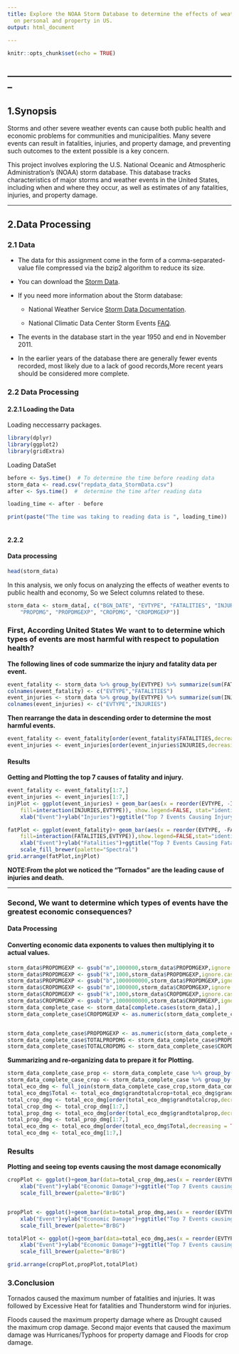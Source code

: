 ---
title: Explore the NOAA Storm Database to determine the effects of weather events
  on personal and property in US.
output: html_document
  
---

```{r setup, include=FALSE}
knitr::opts_chunk$set(echo = TRUE)
```
--------------------------------------------------------------------------
--------------------------------------------------------------------------
## 1.Synopsis

Storms and other severe weather events can cause both public health and economic problems for communities and municipalities. Many severe events can result in fatalities, injuries, and property damage, and preventing such outcomes to the extent possible is a key concern.


This project involves exploring the U.S. National Oceanic and Atmospheric Administration's (NOAA) storm database. This database tracks characteristics of major storms and weather events in the United States, including when and where they occur, as well as estimates of any fatalities, injuries, and property damage.

------------------------------------------------------------------------------------------------------------

## 2.Data Processing

### 2.1 Data
- The data for this assignment come in the form of a comma-separated-value file compressed via the bzip2 algorithm to reduce its size.

- You can download the [Storm Data](https://d396qusza40orc.cloudfront.net/repdata%2Fdata%2FStormData.csv.bz2).

- If you need more information about the Storm database:
    - National Weather Service [Storm Data Documentation](https://d396qusza40orc.cloudfront.net/repdata%2Fpeer2_doc%2Fpd01016005curr.pdf).
    
    - National Climatic Data Center Storm Events [FAQ](https://d396qusza40orc.cloudfront.net/repdata%2Fpeer2_doc%2FNCDC%20Storm%20Events-FAQ%20Page.pdf).
    
- The events in the database start in the year 1950 and end in November 2011.

- In the earlier years of the database there are generally fewer events recorded, most likely due to a lack of good records,More recent years should be considered more complete.

### 2.2 Data Processing
#### 2.2.1 Loading the Data

Loading neccessarry packages.

```{r}
library(dplyr)
library(ggplot2)
library(gridExtra)
```

Loading DataSet

```{r load_data, cache= TRUE}
before <- Sys.time()  # To determine the time before reading data
storm_data <- read.csv("repdata_data_StormData.csv")
after <- Sys.time()  #  determine the time after reading data

loading_time <- after - before

print(paste("The time was taking to reading data is ", loading_time))
 
```

#### 2.2.2 
#### Data processing

```{r}
head(storm_data)

```

In this analysis, we only focus on analyzing the effects of weather events to public health and economy,
So we Select columns related to these.
```{r}
storm_data <- storm_data[, c("BGN_DATE", "EVTYPE", "FATALITIES", "INJURIES", 
    "PROPDMG", "PROPDMGEXP", "CROPDMG", "CROPDMGEXP")]
```

### First, According United States We want to to determine which types of events are most harmful with respect to population health?

**The following lines of code summarize the injury and fatality data per event.**

```{r}
event_fatality <- storm_data %>% group_by(EVTYPE) %>% summarize(sum(FATALITIES,na.rm=TRUE))
colnames(event_fatality) <- c("EVTYPE","FATALITIES")
event_injuries <- storm_data %>% group_by(EVTYPE) %>% summarize(sum(INJURIES,na.rm=TRUE))
colnames(event_injuries) <- c("EVTYPE","INJURIES")
```

**Then rearrange the data in descending order to determine the most harmful events.**

```{r}
event_fatality <- event_fatality[order(event_fatality$FATALITIES,decreasing = TRUE),]
event_injuries <- event_injuries[order(event_injuries$INJURIES,decreasing = TRUE),]
```

#### Results

**Getting and Plotting the top 7 causes of fatality and injury.**

```{r}
event_fatality <- event_fatality[1:7,]
event_injuries <- event_injuries[1:7,]
injPlot <- ggplot(event_injuries) + geom_bar(aes(x = reorder(EVTYPE, -INJURIES), y = INJURIES,        
    fill=interaction(INJURIES,EVTYPE)), show.legend=FALSE, stat="identity") + 
    xlab("Event")+ylab("Injuries")+ggtitle("Top 7 Events Causing Injury") + scale_fill_brewer(palette="Spectral")

fatPlot <- ggplot(event_fatality)+ geom_bar(aes(x = reorder(EVTYPE, -FATALITIES), y = FATALITIES, 
    fill=interaction(FATALITIES,EVTYPE)),show.legend=FALSE,stat="identity") + 
    xlab("Event")+ylab("Fatalities")+ggtitle("Top 7 Events Causing Fatalities") +     
    scale_fill_brewer(palette="Spectral")
grid.arrange(fatPlot,injPlot)
```

**NOTE:From the plot we noticed the "Tornados" are the leading cause  of injuries and death.**

--------------------------------------------------------------------------------------------------------

### Second, We want to determine which types of events have the greatest economic consequences?
#### Data Processing
#### Converting economic data exponents to values then multiplying it to actual values.

```{r}
storm_data$PROPDMGEXP <- gsub("m",1000000,storm_data$PROPDMGEXP,ignore.case = TRUE)
storm_data$PROPDMGEXP <- gsub("k",1000,storm_data$PROPDMGEXP,ignore.case = TRUE)
storm_data$PROPDMGEXP <- gsub("b",1000000000,storm_data$PROPDMGEXP,ignore.case = TRUE)
storm_data$CROPDMGEXP <- gsub("m",1000000,storm_data$CROPDMGEXP,ignore.case=TRUE)
storm_data$CROPDMGEXP <- gsub("k",1000,storm_data$CROPDMGEXP,ignore.case=TRUE)
storm_data$CROPDMGEXP <- gsub("b",1000000000,storm_data$CROPDMGEXP,ignore.case=TRUE)
storm_data_complete_case <- storm_data[complete.cases(storm_data),]
storm_data_complete_case$CROPDMGEXP <- as.numeric(storm_data_complete_case$CROPDMGEXP)


storm_data_complete_case$PROPDMGEXP <- as.numeric(storm_data_complete_case$PROPDMGEXP)
storm_data_complete_case$TOTALPROPDMG <- storm_data_complete_case$PROPDMG * storm_data_complete_case$PROPDMGEXP
storm_data_complete_case$TOTALCROPDMG <- storm_data_complete_case$CROPDMG * storm_data_complete_case$CROPDMGEXP
```

**Summarizing and re-organizing data to prepare it for Plotting.**

```{r}
storm_data_complete_case_prop <- storm_data_complete_case %>% group_by(EVTYPE) %>% summarize(grandtotalprop=sum(TOTALPROPDMG,na.rm=TRUE))
storm_data_complete_case_crop <- storm_data_complete_case %>% group_by(EVTYPE) %>% summarize(grandtotalcrop=sum(TOTALCROPDMG,na.rm=TRUE))
total_eco_dmg <- full_join(storm_data_complete_case_crop,storm_data_complete_case_prop,by="EVTYPE")
total_eco_dmg$Total <- total_eco_dmg$grandtotalcrop+total_eco_dmg$grandtotalprop
total_crop_dmg <- total_eco_dmg[order(total_eco_dmg$grandtotalcrop,decreasing=TRUE),]
total_crop_dmg <- total_crop_dmg[1:7,]
total_prop_dmg <- total_eco_dmg[order(total_eco_dmg$grandtotalprop,decreasing = TRUE),]
total_prop_dmg <- total_prop_dmg[1:7,]
total_eco_dmg <- total_eco_dmg[order(total_eco_dmg$Total,decreasing = TRUE),]
total_eco_dmg <- total_eco_dmg[1:7,]
```

### Results

**Plotting and seeing top events causing the most damage economically**

```{r}
cropPlot <- ggplot()+geom_bar(data=total_crop_dmg,aes(x = reorder(EVTYPE, -grandtotalcrop),y=grandtotalcrop,fill=interaction(EVTYPE,grandtotalcrop)),show.legend = FALSE,stat="identity")+
    xlab("Event")+ylab("Economic Damage")+ggtitle("Top 7 Events causing Damage (Crop)")+
    scale_fill_brewer(palette="BrBG")


propPlot <- ggplot()+geom_bar(data=total_prop_dmg,aes(x = reorder(EVTYPE, -grandtotalprop),y=grandtotalprop,fill=interaction(EVTYPE,grandtotalprop)),show.legend = FALSE,stat="identity")+
    xlab("Event")+ylab("Economic Damage")+ggtitle("Top 7 Events causing Damage (Property)") +
    scale_fill_brewer(palette="BrBG")

totalPlot <- ggplot()+geom_bar(data=total_eco_dmg,aes(x = reorder(EVTYPE,-Total),y = Total,fill=interaction(EVTYPE,Total)),show.legend = FALSE,stat="identity")+
    xlab("Event")+ylab("Economic Damage")+ggtitle("Top 7 Events causing Damage (Total)")+
    scale_fill_brewer(palette="BrBG")

grid.arrange(cropPlot,propPlot,totalPlot)

```

### 3.Conclusion
Tornados caused the maximum number of fatalities and injuries. It was followed by Excessive Heat for fatalities and Thunderstorm wind for injuries.

Floods caused the maximum property damage where as Drought caused the maximum crop damage. Second major events that caused the maximum damage was Hurricanes/Typhoos for property damage and Floods for crop damage.








